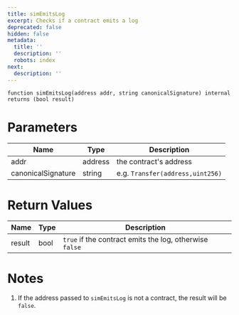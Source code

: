 ```yaml
---
title: simEmitsLog
excerpt: Checks if a contract emits a log
deprecated: false
hidden: false
metadata:
  title: ''
  description: ''
  robots: index
next:
  description: ''
---
```

```solidity
function simEmitsLog(address addr, string canonicalSignature) internal returns (bool result)
```

# Parameters

| Name               | Type    | Description                      |
| ------------------ | ------- | -------------------------------- |
| addr               | address | the contract's address           |
| canonicalSignature | string  | e.g. `Transfer(address,uint256)` |

# Return Values

| Name   | Type | Description                                             |
| ------ | ---- | ------------------------------------------------------- |
| result | bool | `true` if the contract emits the log, otherwise `false` |

# Notes

1. If the address passed to `simEmitsLog` is not a contract, the result will be `false`.
